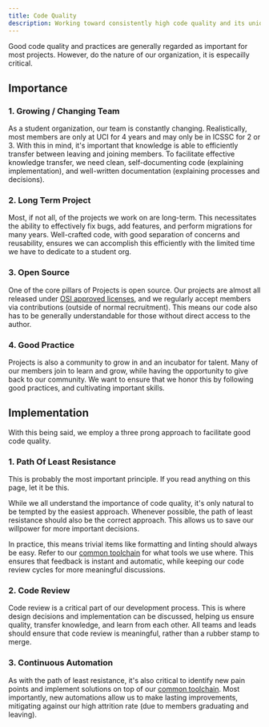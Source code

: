 ```yaml
---
title: Code Quality
description: Working toward consistently high code quality and its unique importance in ICSSC.
---
```


Good code quality and practices are generally regarded as important for most projects. However, do the nature of our organization, it is especailly critical.

## Importance

### 1. Growing / Changing Team

As a student organization, our team is constantly changing. Realistically, most members are only at UCI for 4 years and may only be in ICSSC for 2 or 3. With this in mind, it's important that knowledge is able to efficiently transfer between leaving and joining members. To facilitate effective knowledge transfer, we need clean, self-documenting code (explaining implementation), and well-written documentation (explaining processes and decisions).

### 2. Long Term Project

Most, if not all, of the projects we work on are long-term. This necessitates the ability to effectively fix bugs, add features, and perform migrations for many years. Well-crafted code, with good separation of concerns and reusability, ensures we can accomplish this efficiently with the limited time we have to dedicate to a student org.

### 3. Open Source

One of the core pillars of Projects is open source. Our projects are almost all released under [OSI approved licenses](https://opensource.org/licenses), and we regularly accept members via contributions (outside of normal recruitment). This means our code also has to be generally understandable for those without direct access to the author.

### 4. Good Practice

Projects is also a community to grow in and an incubator for talent. Many of our members join to learn and grow, while having the opportunity to give back to our community. We want to ensure that we honor this by following good practices, and cultivating important skills.

## Implementation

With this being said, we employ a three prong approach to facilitate good code quality.

### 1. Path Of Least Resistance

<Callout title="Important" type="warn">
  This is probably the most important principle. If you read anything on this
  page, let it be this.
</Callout>

While we all understand the importance of code quality, it's only natural to be tempted by the easiest approach. Whenever possible, the path of least resistance should also be the correct approach. This allows us to save our willpower for more important decisions.

In practice, this means trivial items like formatting and linting should always be easy. Refer to our [common toolchain](/docs/contributor/common/code-quality/toolchain) for what tools we use where. This ensures that feedback is instant and automatic, while keeping our code review cycles for more meaningful discussions.

### 2. Code Review

Code review is a critical part of our development process. This is where design decisions and implementation can be discussed, helping us ensure quality, transfer knowledge, and learn from each other. All teams and leads should ensure that code review is meaningful, rather than a rubber stamp to merge.

### 3. Continuous Automation

As with the path of least resistance, it's also critical to identify new pain points and implement solutions on top of our [common toolchain](/docs/contributor/common/code-quality/toolchain). Most importantly, new automations allow us to make lasting improvements, mitigating against our high attrition rate (due to members graduating and leaving).
